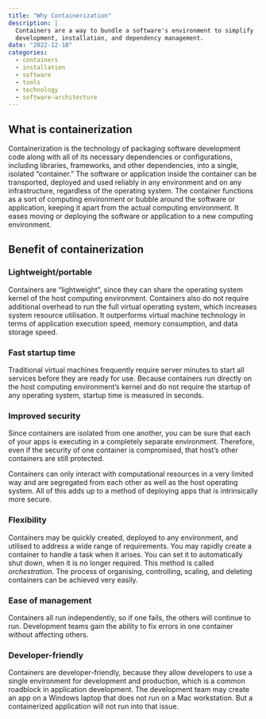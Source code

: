 ```yaml
---
title: "Why Containerization"
description: |
  Containers are a way to bundle a software's environment to simplify
  development, installation, and dependency management.
date: "2022-12-10"
categories:
  - containers
  - installation
  - software
  - tools
  - technology
  - software-architecture
---
```


<!-- TODO: Update this to match style of other posts -->

## What is containerization

Containerization is the technology of packaging software development
code along with all of its necessary dependencies or configurations,
including libraries, frameworks, and other dependencies, into a
single, isolated "container." The software or application inside the
container can be transported, deployed and used reliably in any
environment and on any infrastructure, regardless of the operating
system. The container functions as a sort of computing environment or
bubble around the software or application, keeping it apart from the
actual computing environment. It eases moving or deploying the software
or application to a new computing environment.

## Benefit of containerization

### Lightweight/portable

Containers are "lightweight", since they can share the operating system
kernel of the host computing environment. Containers also do not require
additional overhead to run the full virtual operating system, which
increases system resource utilisation. It outperforms virtual machine
technology in terms of application execution speed, memory consumption,
and data storage speed.

### Fast startup time

Traditional virtual machines frequently require server minutes to start
all services before they are ready for use. Because containers run
directly on the host computing environment's kernel and do not require
the startup of any operating system, startup time is measured in
seconds.

### Improved security

Since containers are isolated from one another, you can be sure that each of
your apps is executing in a completely separate environment. Therefore,
even if the security of one container is compromised, that host's other
containers are still protected.

Containers can only interact with computational resources in a very
limited way and are segregated from each other as well as the host
operating system. All of this adds up to a method of deploying apps that
is intrinsically more secure.

### Flexibility

Containers may be quickly created, deployed to any environment, and
utilised to address a wide range of requirements. You may rapidly create
a container to handle a task when it arises. You can set it to
automatically shut down, when it is no longer required. This
method is called *orchestration*. The process of organising, controlling,
scaling, and deleting containers can be achieved very easily.

### Ease of management

Containers all run independently, so if one fails, the others will
continue to run. Development teams gain the ability to fix errors in one
container without affecting others.

### Developer-friendly

Containers are developer-friendly, because they allow developers to use a
single environment for development and production, which is a common
roadblock in application development. The development team may create an
app on a Windows laptop that does not run on a Mac workstation. But a
containerized application will not run into that issue.

<!-- TODO: Add "disadvantages" -->

<!-- TODO: Add section connecting to the design philosophy -->
